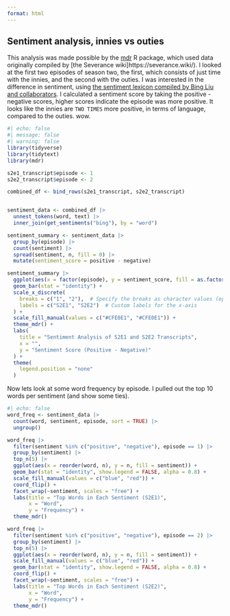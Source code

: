 ```yaml
---
format: html
---
```


::: text

## Sentiment analysis, innies vs outies

This analysis was made possible by the [mdr](https://lucymcgowan.github.io/mdr) R package, which used data originally compiled by [the Severance wiki]https://severance.wiki/). I looked at the first two episodes of season two, the first, which consists of just time with the innies, and the second with the outies. I was interested in the difference in sentiment, using [the sentiment lexicon compiled by Bing Liu and collaborators](https://juliasilge.github.io/tidytext/reference/sentiments.html). I calculated a sentiment score by taking the positive - negative scores, higher scores indicate the episode was more positive. It looks like the innies are `TWO TIMES` more positive, in terms of language, compared to the outies. wow.

:::

```r
#| echo: false
#| message: false
#| warning: false
library(tidyverse)
library(tidytext)
library(mdr)

s2e1_transcript$episode <- 1
s2e2_transcript$episode <- 2

combined_df <- bind_rows(s2e1_transcript, s2e2_transcript)


sentiment_data <- combined_df |>
  unnest_tokens(word, text) |>
  inner_join(get_sentiments("bing"), by = "word") 

sentiment_summary <- sentiment_data |>
  group_by(episode) |>
  count(sentiment) |>
  spread(sentiment, n, fill = 0) |>
  mutate(sentiment_score = positive - negative)

sentiment_summary |> 
  ggplot(aes(x = factor(episode), y = sentiment_score, fill = as.factor(episode))) + 
  geom_bar(stat = "identity") +
  scale_x_discrete(
    breaks = c("1", "2"),  # Specify the breaks as character values (episode numbers)
    labels = c("S2E1", "S2E2")  # Custom labels for the x-axis
  ) +
  scale_fill_manual(values = c("#CFE0E1", "#CFE0E1")) +
  theme_mdr() +
  labs(
    title = "Sentiment Analysis of S2E1 and S2E2 Transcripts", 
    x = "", 
    y = "Sentiment Score (Positive - Negative)"
  ) +
  theme(
    legend.position = "none" 
  )

```

::: text

Now lets look at some word frequency by episode. I pulled out the top 10 words per sentiment (and show some ties). 

:::


```r
#| echo: false
word_freq <- sentiment_data |>
  count(word, sentiment, episode, sort = TRUE) |>
  ungroup()

word_freq |>
  filter(sentiment %in% c("positive", "negative"), episode == 1) |>
  group_by(sentiment) |>
  top_n(5) |>
  ggplot(aes(x = reorder(word, n), y = n, fill = sentiment)) +
  geom_bar(stat = "identity", show.legend = FALSE, alpha = 0.8) +
  scale_fill_manual(values = c("blue", "red")) +
  coord_flip() +
  facet_wrap(~sentiment, scales = "free") +
  labs(title = "Top Words in Each Sentiment (S2E1)", 
       x = "Word", 
       y = "Frequency") +
  theme_mdr() 

word_freq |>
  filter(sentiment %in% c("positive", "negative"), episode == 2) |>
  group_by(sentiment) |>
  top_n(5) |>
  ggplot(aes(x = reorder(word, n), y = n, fill = sentiment)) +
  scale_fill_manual(values = c("blue", "red")) +
  geom_bar(stat = "identity", show.legend = FALSE, alpha = 0.8) +
  coord_flip() +
  facet_wrap(~sentiment, scales = "free") +
  labs(title = "Top Words in Each Sentiment (S2E2)", 
       x = "Word", 
       y = "Frequency") +
  theme_mdr() 


```

